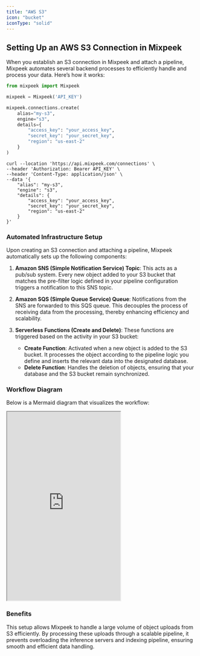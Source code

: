 ```yaml
---
title: "AWS S3"
icon: "bucket"
iconType: "solid"
---
```


## Setting Up an AWS S3 Connection in Mixpeek

When you establish an S3 connection in Mixpeek and attach a pipeline, Mixpeek automates several backend processes to efficiently handle and process your data. Here’s how it works:

<CodeGroup>

```python Python
from mixpeek import Mixpeek

mixpeek = Mixpeek('API_KEY')

mixpeek.connections.create(
    alias="my-s3",
    engine="s3",
    details={
        "access_key": "your_access_key",
        "secret_key": "your_secret_key",
        "region": "us-east-2"
    }
)
```

```shell Shell
curl --location 'https://api.mixpeek.com/connections' \
--header 'Authorization: Bearer API_KEY' \
--header 'Content-Type: application/json' \
--data '{
    "alias": "my-s3",
    "engine": "s3",
    "details": {
        "access_key": "your_access_key",
        "secret_key": "your_secret_key",
        "region": "us-east-2"
    }
}'
```

</CodeGroup>

### Automated Infrastructure Setup

Upon creating an S3 connection and attaching a pipeline, Mixpeek automatically sets up the following components:

1. **Amazon SNS (Simple Notification Service) Topic**: This acts as a pub/sub system. Every new object added to your S3 bucket that matches the pre-filter logic defined in your pipeline configuration triggers a notification to this SNS topic.

2. **Amazon SQS (Simple Queue Service) Queue**: Notifications from the SNS are forwarded to this SQS queue. This decouples the process of receiving data from the processing, thereby enhancing efficiency and scalability.

3. **Serverless Functions (Create and Delete)**: These functions are triggered based on the activity in your S3 bucket:
   - **Create Function**: Activated when a new object is added to the S3 bucket. It processes the object according to the pipeline logic you define and inserts the relevant data into the designated database.
   - **Delete Function**: Handles the deletion of objects, ensuring that your database and the S3 bucket remain synchronized.

### Workflow Diagram

Below is a Mermaid diagram that visualizes the workflow:

<iframe
  src="https://mermaid.live/view#pako:eNplkcFqwzAMhl9F-NyecstgsMYEdli34N6SHlxbbbw0dnBkxtb03ee4yzqYwfDL1vcLSRemnEaWs5OXQws7_tBYiEdktchgE1SHtIf1-nF6PbyjIlAeJaGeQGxF_dTLL2dnCTs3GLVf6PgwM1tH5miUJONsJKo7UQmoAgb8Jaob8WZUB2EAl6pNUJR1kSpCGayafRaiKBPwbEf0BMaSA76Z4q25JHmQ4907-9uAxjOmBnhZ86T_WfObtfi0Cj4MtT_G8ZetWI--l0bHkV3m7IZRiz02LI9SS981rLHXmCcDudmB5eQDrph34dSy_CjPY4zCoGNT3Mg4935JQW3I-ZfbQtJert8b-od6"
  className="w-full"
  height="500"
></iframe>

### Benefits

This setup allows Mixpeek to handle a large volume of object uploads from S3 efficiently. By processing these uploads through a scalable pipeline, it prevents overloading the inference servers and indexing pipeline, ensuring smooth and efficient data handling.
